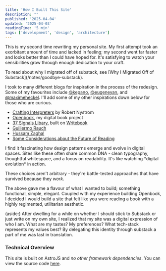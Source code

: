 ```yaml
---
title: 'How I Built This Site'
description: ""
published: '2025-04-04'
updated: '2025-04-03'
readingTime: '5 min'
tags: ['development', 'design', 'architecture']
---
```




This is my second time rewriting my personal site. My first attempt took an exorbitant amount of time and lacked in feeling; my second went far faster and looks better than I could have hoped for. It's satisfying to watch your sensibilities grow through enough dedication to your craft.

<Aside>
To read about why I migrated off of substack, see [Why I Migrated Off of Substack](/notes/goodbye-substack).
</Aside>

I took to many different blogs for inspiration in the process of the redesign. Some of my favourites include [@kepano](https://stephango.com/), [@eugeneyan](https://eugeneyan.com/), and [@maximeheckel](https://maximeheckel.com/). I'll add some of my other inspirations down below for those who are curious.

- [Crafting Interpreters](https://craftinginterpreters.com/introduction.html) by Robert Nystrom
- [Openbook](https://openbook.so), my digital book project
- [37 Signals Libary](https://books.37signals.com/), built on [Writebook](https://once.com/writebook)
- [Guillermo Rauch](https://rauchg.com)
- [Hussam Zaghal](https://hussam.fyi)
- [Some Considerations about the Future of Reading](https://www.digitalstudies.org/article/id/7222/#BarthesEntretien1995)

<Aside>
I find it fascinating how design patterns emerge and evolve in digital spaces. Sites like these often share common DNA - clean typography, thoughtful whitespace, and a focus on readability. It's like watching *digital evolution* in action.

These choices aren't arbitrary - they're battle-tested approaches that have survived because they _work_.
</Aside>

The above gave me a flavour of what I wanted to build; something functional, simple, elegant. Coupled with my experience building Openbook, I decided I would build a site that felt like you were reading a book with a highly regimented, utilitarian aesthetic.

(aside:)
After dwelling for a while on whether I should stick to Substack or just write on my own site, I realized that my site was a digital expression of who I am. What are my tastes? My preferences? What tech-stack represents my values best? By delegating this identity through substack a part of me was last in translation.


### Technical Overview

This site is built on AstroJS and *no other framework dependencies*. You can view the source code [here](https://github.com/appcabinet/marcelo.app).

